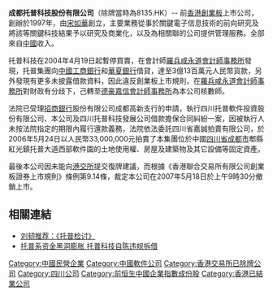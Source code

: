 '''成都托普科技股份有限公司'''（除牌當時為8135.HK）-- 前[[香港|香港]][[香港創業板|創業板]]上市公司，創辦於1997年，由[[宋如華|宋如華]]創立，主要業務從事於關鍵電子信息技術的前向研究及將該等關鍵科技結果予以研究及商業化，以及為相關聯的公司提供管理服務。全部來自[[中國|中國]]收入。

托普科技在2004年4月19日起暫停買賣，在會計師[[羅兵咸永道會計師事務所|羅兵咸永道會計師事務所]]發現，托普集團向[[中國工商銀行|中國工商銀行]]和[[華夏銀行|華夏銀行]]借貸，達至3億13百萬元人民幣貨款，另外發現有更多未披露借款資料，因此違反創業板上市規則，在[[羅兵咸永道會計師事務所|羅兵咸永道會計師事務所]]對財政有分歧下，己轉至[[德豪嘉信會計師事務所|德豪嘉信會計師事務所]]為本公司核數師。

法院已受理[[招商銀行|招商銀行]]股份有限公司成都高新支行的申請，執行四川托普軟件投資股份有限公司、本公司及四川托普科技發展公司借款擔保合同糾紛一案，因被執行人未按法院指定的期限內履行還款義務，法院依法委託四川省嘉誠拍賣有限公司，於2006年5月24日以人民幣33,000,000元拍賣了本集團位於中國[[四川省|四川省]][[成都市|成都市]]郫縣紅光鎮托普大道西部軟件園的土地使用權、房屋及建築物及其它設備等固定資產。

最後本公司因未能向[[港交所|港交所]]提交復牌建議，而根據《香港聯合交易所有限公司創業板證券上市規則》條例第9.14條，裁定本公司在2007年5月18日於上午9時30分撤銷上市。

==相關連結==
*[https://web.archive.org/web/20061112043941/http://tech.163.com/06/0428/17/2FQJ1LKM000915I3.html 刘韧推荐：《托普检讨》]
*[http://news.ccidnet.com/art/945/20040521/113221_1.html 托普系资金黑洞膨胀 托普科技自陈违规拆借]{{Dead link|date=2019年11月 |bot=InternetArchiveBot |fix-attempted=yes }}

[[Category:中國民營企業|Category:中國民營企業]]
[[Category:中國軟件公司|Category:中國軟件公司]]
[[Category:香港交易所已除牌公司|Category:香港交易所已除牌公司]]
[[Category:四川公司|Category:四川公司]]
[[Category:前恒生中國企業指數成份股|Category:前恒生中國企業指數成份股]]
[[Category:香港已結業公司|Category:香港已結業公司]]
